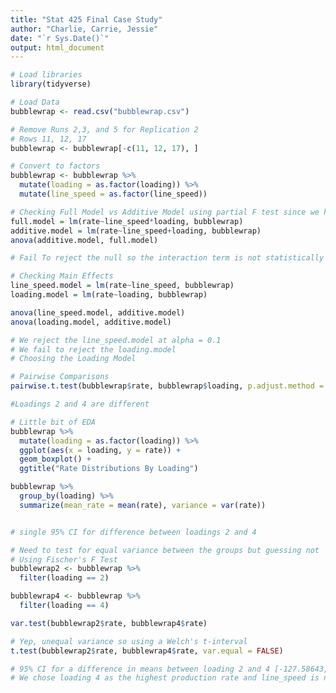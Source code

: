 ```yaml
---
title: "Stat 425 Final Case Study"
author: "Charlie, Carrie, Jessie"
date: "`r Sys.Date()`"
output: html_document
---
```


```r
# Load libraries
library(tidyverse)

# Load Data
bubblewrap <- read.csv("bubblewrap.csv")

# Remove Runs 2,3, and 5 for Replication 2
# Rows 11, 12, 17 
bubblewrap <- bubblewrap[-c(11, 12, 17), ]

# Convert to factors
bubblewrap <- bubblewrap %>%
  mutate(loading = as.factor(loading)) %>%
  mutate(line_speed = as.factor(line_speed))
```

```r
# Checking Full Model vs Additive Model using partial F test since we have an unbalanced ANOVA
full.model = lm(rate~line_speed*loading, bubblewrap)
additive.model = lm(rate~line_speed+loading, bubblewrap)
anova(additive.model, full.model)

# Fail To reject the null so the interaction term is not statistically significant and we select the additive model
```
```r
# Checking Main Effects
line_speed.model = lm(rate~line_speed, bubblewrap)
loading.model = lm(rate~loading, bubblewrap)

anova(line_speed.model, additive.model)
anova(loading.model, additive.model)

# We reject the line_speed.model at alpha = 0.1
# We fail to reject the loading.model
# Choosing the Loading Model
```

```r
# Pairwise Comparisons
pairwise.t.test(bubblewrap$rate, bubblewrap$loading, p.adjust.method = "bonferroni")

#Loadings 2 and 4 are different
```
```r
# Little bit of EDA
bubblewrap %>% 
  mutate(loading = as.factor(loading)) %>%
  ggplot(aes(x = loading, y = rate)) +
  geom_boxplot() +
  ggtitle("Rate Distributions By Loading")

bubblewrap %>%
  group_by(loading) %>%
  summarize(mean_rate = mean(rate), variance = var(rate))


# single 95% CI for difference between loadings 2 and 4

# Need to test for equal variance between the groups but guessing not
# Using Fischer's F Test
bubblewrap2 <- bubblewrap %>%
  filter(loading == 2)

bubblewrap4 <- bubblewrap %>%
  filter(loading == 4)

var.test(bubblewrap2$rate, bubblewrap4$rate)

# Yep, unequal variance so using a Welch's t-interval
t.test(bubblewrap2$rate, bubblewrap4$rate, var.equal = FALSE)

# 95% CI for a difference in means between loading 2 and 4 [-127.58643, -23.80246]
# We chose loading 4 as the highest production rate and line_speed is not significant
```

